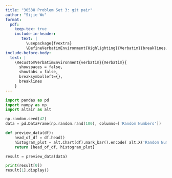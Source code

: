 ```yaml
---
title: "30538 Problem Set 3: git pair"
author: "Sijie Wu"
format: 
  pdf:
    keep-tex: true
    include-in-header: 
       text: |
         \usepackage{fvextra}
         \DefineVerbatimEnvironment{Highlighting}{Verbatim}{breaklines,commandchars=\\\{\}}
include-before-body:
  text: |
    \RecustomVerbatimEnvironment{verbatim}{Verbatim}{
      showspaces = false,
      showtabs = false,
      breaksymbolleft={},
      breaklines
    }
---
```


```python
import pandas as pd
import numpy as np
import altair as alt

np.random.seed(42)
data = pd.DataFrame(np.random.rand(100), columns=['Random Numbers'])

def preview_data(df):
    head_of_df = df.head()
    histogram_plot = alt.Chart(df).mark_bar().encode( alt.X('Random Numbers', bin=alt.Bin(maxbins=30)), y='count()' )
    return [head_of_df, histogram_plot]

result = preview_data(data)

print(result[0])
result[1].display()
```